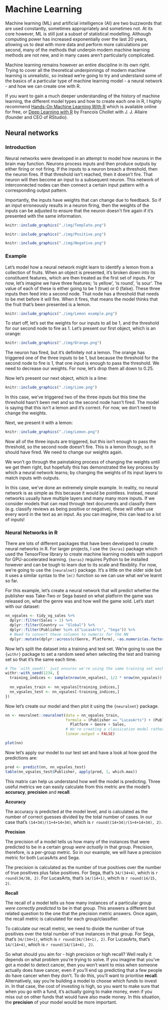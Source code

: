 # Machine Learning

Machine learning (ML) and artificial intelligence (AI) are two buzzwords that are used constantly, sometimes appropriately and sometimes not. At its core however, ML is still just a subset of statistical modelling. Although computing power has increased exponentially over the last 20 years, allowing us to deal with more data and perform more calculations per second, many of the methods that underpin modern machine learning methods are not new, and in many cases aren't particularly complicated.


Machine learning remains however an entire discipline in its own right. Trying to cover all the theoretical underpinnings of modern machine learning is unrealistic, so instead we're going to try and understand some of the basics of a particular type of machine learning model - a neural network - and how we can create one with R.

If you want to gain a much deeper understanding of the history of machine learning, the different model types and how to create each one in R, I highly recommend [Hands-On Machine Learning With R](https://bradleyboehmke.github.io/HOML/) which is available online for free, or [Deep Learning with R](https://www.manning.com/books/deep-learning-with-r) by Francois Chollet with J. J. Allaire (founder and CEO of RStudio).

## Neural networks

### Introduction

Neural networks were developed in an attempt to model how neurons in the brain may function. Neurons process inputs and then produce outputs by either firing or not firing. If the inputs to a neuron breach a threshold, then the neuron fires. If that threshold isn't reached, then it doesn't fire. That neuron will then become an input to a subsequent neuron. This network of interconnected nodes can then connect a certain input pattern with a corresponding output pattern.

Importantly, the inputs have weights that can change due to feedback. So if an input erroneously results in a neuron firing, then the weights of the inputs can be adjusted to ensure that the neuron doesn't fire again if it's presented with the same information.

```r
knitr::include_graphics("./img/Template.png")
```

```r
knitr::include_graphics("./img/Positive.png")
```

```r
knitr::include_graphics("./img/Negative.png")
```

### Example

Let's model how a neural network might learn to identify a lemon from a collection of fruits. When an object is presented, it's broken down into its constituent features, which are then treated as the first set of inputs. For now, let's imagine we have three features; 'is yellow', 'is round', 'is sour'. The value of each of these is either going to be 1 (true) or 0 (false). These three inputs then feed into a second node. That node has a threshold that needs to be met before it will fire. When it fires, that means the model thinks that the fruit that's been presented is a lemon.

```r
knitr::include_graphics("./img/Lemon example.png")
```

To start off, let's set the weights for our inputs to all be 1, and the threshold for our second node to fire as 1. Let's present our first object, which is an orange:

```r
knitr::include_graphics("./img/Orange.png")
```

The neuron has fired, but it's definitely not a lemon. The orange has triggered one of the three inputs to be 1, but because the threshold for the second node to fire is 1, that one input is enough to pass the threshold. We need to decrease our weights. For now, let's drop them all down to 0.25.

Now let's present our next object, which is a lime:

```r
knitr::include_graphics("./img/Lime.png")
```

In this case, we've triggered two of the three inputs but this time the threshold hasn't been met and so the second node hasn't fired. The model is saying that this isn't a lemon and it's correct. For now, we don't need to change the weights.

Next, we present it with a lemon:

```r
knitr::include_graphics("./img/Lemon.png")
```

Now all of the three inputs are triggered, but this isn't enough to pass the threshold, so the second node doesn't fire. This is a lemon though, so it should have fired. We need to change our weights again.

We won't go through the painstaking process of changing the weights until we get them right, but hopefully this has demonstrated the key process by which a neural network learns; by changing the weights of its input layers to match inputs with outputs.

In this case, we've done an extremely simple example. In reality, no neural network is as simple as this because it would be pointless. Instead, neural networks usually have multiple layers and many many more inputs. If we consider models that can read through text documents and classify them (e.g. classify reviews as being positive or negative), these will often use every word in the text as an input. As you can imagine, this can lead to a lot of inputs!

### Neural Networks in R

There are lots of different packages that have been developed to create neural networks in R. For larger projects, I use the `{keras}` package which used the TensorFlow library to create machine learning models with support for GPU-accelerated learning. `{keras}` requires Python to be installed however and can be tough to learn due to its scale and flexiblity. For now, we're going to use the `{neuralnet}` package. It's a little on the older side but it uses a similar syntax to the `lm()` function so we can use what we've learnt so far.

For this example, let's create a neural network that will predict whether the publisher was Take-Two or Sega based on what platform the game was released on, what the genre was and how well the game sold. Let's start with our dataset:

```r

nn_vgsales <- tidy_vg_sales %>%
  dplyr::filter(Sales > 1) %>%
  dplyr::filter(Country == "Global") %>%
  dplyr::filter(Publisher %in% c("LucasArts", "Sega")) %>%
  # Need to convert these columns to numeric for the NN
  dplyr::mutate(dplyr::across(c(Genre, Platform), ~as.numeric(as.factor(.x))))


```

Now let's split the dataset into a training and test set. We're going to use the `{withr}` package to set a random seed when selecting the test and training set so that it's the same each time.

```r
# The `with_seed()` just ensures we're using the same training set each time
withr::with_seed(1234, {
  training_indices <- sample(nrow(nn_vgsales), 1/2 * nrow(nn_vgsales))
  
  nn_vgsales_train <- nn_vgsales[training_indices,]
  nn_vgsales_test <- nn_vgsales[-training_indices,]
})

```

Now let's create our model and then plot it using the `{neuralnet}` package.
```r
nn <- neuralnet::neuralnet(data = nn_vgsales_train,
                           formula = (Publisher == "LucasArts") + (Publisher == "Sega") ~
                             Platform + Genre + Sales,
                           # We're creating a classication model rather than a regression model
                           linear.output = FALSE)

plot(nn)
```


Now let's apply our model to our test set and have a look at how good the predictions are:

```r
pred <- predict(nn, nn_vgsales_test)
table(nn_vgsales_test$Publisher, apply(pred, 1, which.max))
```

This matrix can help us understand how well the model is predicting. Three useful metrics we can easily calculate from this metric are the model's **accuracy**, **precision** and **recall**.



**Accuracy**

The accuracy is predicted at the model level, and is calculated as the number of correct guesses divided by the total number of cases. In our case that's
`(14+34)/(1+4+14+34)`, which is `r round((14+34)/(1+4+14+34), 2)`.

**Precision**

The precision of a model tells us how many of the instances that were predicted to be in a certain group *were actually* in that group.
Precision, therefore, is a per-group metric. So in our example, we will have a precision metric for both LucasArts and Sega.

The precision is calculated as the number of true positives over the number of true positives plus false positives. For Sega, that's
`34/(34+4)`, which is `r round(34/38, 2)`. For LucasArts, that's `14/(14+1)`, which is `r round(14/15, 2)`.

**Recall**

The recall of a model tells us how many instances of a particular group *were correctly predicted* to be in that group. This answers a different but related question to the one that the precision metric answers. Once again, the recall metric is calculated for each group/classifier.

To calculate our recall metric, we need to divide the number of true positives over the total number of true instances in that group. For Sega, that's `34/(34+1)`, which is `r round(34/(34+1), 2)`. For LucasArts, that's `14/(14+4)`, which is `r round(14/(14+4), 2)`.


So what should you aim for - high precision or high recall? Well really it depends on what problem you're trying to solve. If you imagine that you've got a model to detect cancer, then you won't want to miss when someone actually does have cancer, even if you'll end up predicting that a few people do have cancer when they don't. To do this, you'll want to prioritise **recall**.
Alternatively, say you're building a model to choose which funds to invest in. In that case, the cost of investing is high, so you want to make sure that when you go with a fund, it's actually going to make money, even if you miss out on other funds that would have also made money. In this situation, the **precision** of your model would be more important.
